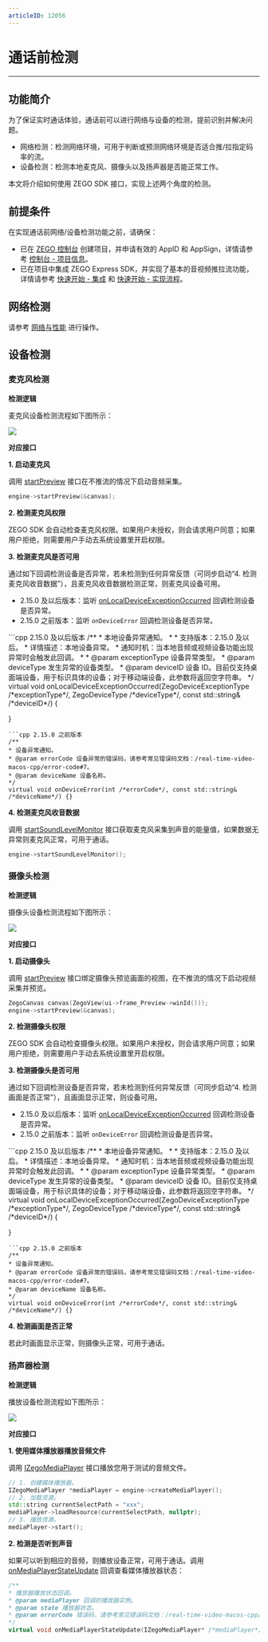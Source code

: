 ```yaml
---
articleID: 12056
---
```

# 通话前检测

---

## 功能简介

为了保证实时通话体验，通话前可以进行网络与设备的检测，提前识别并解决问题。
- 网络检测：检测网络环境，可用于判断或预测网络环境是否适合推/拉指定码率的流。
- 设备检测：检测本地麦克风、摄像头以及扬声器是否能正常工作。

本文将介绍如何使用 ZEGO SDK 接口，实现上述两个角度的检测。


## 前提条件

在实现通话前网络/设备检测功能之前，请确保：

- 已在 [ZEGO 控制台](https://console.zego.im) 创建项目，并申请有效的 AppID 和 AppSign，详情请参考 [控制台 - 项目信息](/console/project-info)。
- 已在项目中集成 ZEGO Express SDK，并实现了基本的音视频推拉流功能，详情请参考 [快速开始 - 集成](!Integration/SDK_Integration) 和 [快速开始 - 实现流程](!Integration/Solution_Implementation)。



## 网络检测

请参考 [网络与性能](/real-time-video-macos-cpp/communication/testing-network) 进行操作。


## 设备检测


### 麦克风检测

**检测逻辑**

麦克风设备检测流程如下图所示：

<Frame width="512" height="auto" caption=""><img src="https://doc-media.zego.im/sdk-doc/Pics/Common/ZegoExpressEngine/Microphone_detection.png" /></Frame>


**对应接口**

**1. 启动麦克风**

调用 [startPreview](https://doc-zh.zego.im/article/api?doc=Express_Video_SDK_API~CPP_macos~class~zego-express-i-zego-express-engine&jumpType=route#start-preview) 接口在不推流的情况下启动音频采集。

```cpp
engine->startPreview(&canvas);
```

**2. 检测麦克风权限**

ZEGO SDK 会自动检查麦克风权限。如果用户未授权，则会请求用户同意；如果用户拒绝，则需要用户手动去系统设置里开启权限。



**3. 检测麦克风是否可用**


通过如下回调检测设备是否异常，若未检测到任何异常反馈（可同步启动“4. 检测麦克风收音数据”），且麦克风收音数据检测正常，则麦克风设备可用。

- 2.15.0 及以后版本：监听 [onLocalDeviceExceptionOccurred](@onLocalDeviceExceptionOccurred) 回调检测设备是否异常。
- 2.15.0 之前版本：监听 `onDeviceError` 回调检测设备是否异常。
<CodeGroup>
  ```cpp 2.15.0 及以后版本
/**
 * 本地设备异常通知。
 *
 * 支持版本：2.15.0 及以后。
 * 详情描述：本地设备异常。
 * 通知时机：当本地音频或视频设备功能出现异常时会触发此回调。
 *
 * @param exceptionType 设备异常类型。
 * @param deviceType 发生异常的设备类型。
 * @param deviceID 设备 ID。目前仅支持桌面端设备，用于标识具体的设备；对于移动端设备，此参数将返回空字符串。
 */
virtual void onLocalDeviceExceptionOccurred(ZegoDeviceExceptionType /*exceptionType*/, ZegoDeviceType /*deviceType*/, const std::string& /*deviceID*/) {

}
  ```
  ```cpp 2.15.0 之前版本
/**
* 设备异常通知。
* @param errorCode 设备异常的错误码，请参考常见错误码文档：/real-time-video-macos-cpp/error-code#7。
* @param deviceName 设备名称。
*/
virtual void onDeviceError(int /*errorCode*/, const std::string& /*deviceName*/) {}
  ```
</CodeGroup>


**4. 检测麦克风收音数据**

调用 [startSoundLevelMonitor](https://doc-zh.zego.im/article/api?doc=Express_Video_SDK_API~CPP_macos~class~zego-express-i-zego-express-engine&jumpType=route#start-sound-level-monitor) 接口获取麦克风采集到声音的能量值，如果数据无异常则麦克风正常，可用于通话。

```cpp
engine->startSoundLevelMonitor();
```


### 摄像头检测

**检测逻辑**

摄像头设备检测流程如下图所示：

<Frame width="512" height="auto" caption=""><img src="https://doc-media.zego.im/sdk-doc/Pics/Common/ZegoExpressEngine/Camera_detection.png" /></Frame>


**对应接口**

**1. 启动摄像头**

调用 [startPreview](https://doc-zh.zego.im/article/api?doc=Express_Video_SDK_API~CPP_macos~class~zego-express-i-zego-express-engine&jumpType=route#start-preview) 接口绑定摄像头预览画面的视图，在不推流的情况下启动视频采集并预览。

```cpp
ZegoCanvas canvas(ZegoView(ui->frame_Preview->winId()));
engine->startPreview(&canvas);
```

**2. 检测摄像头权限**

ZEGO SDK 会自动检查摄像头权限。如果用户未授权，则会请求用户同意；如果用户拒绝，则需要用户手动去系统设置里开启权限。



**3. 检测摄像头是否可用**


通过如下回调检测设备是否异常，若未检测到任何异常反馈（可同步启动“4. 检测画面是否正常”），且画面显示正常，则设备可用。

- 2.15.0 及以后版本：监听 [onLocalDeviceExceptionOccurred](@onLocalDeviceExceptionOccurred) 回调检测设备是否异常。
- 2.15.0 之前版本：监听 `onDeviceError` 回调检测设备是否异常。

<CodeGroup>
  ```cpp 2.15.0 及以后版本
/**
 * 本地设备异常通知。
 *
 * 支持版本：2.15.0 及以后。
 * 详情描述：本地设备异常。
 * 通知时机：当本地音频或视频设备功能出现异常时会触发此回调。
 *
 * @param exceptionType 设备异常类型。
 * @param deviceType 发生异常的设备类型。
 * @param deviceID 设备 ID。目前仅支持桌面端设备，用于标识具体的设备；对于移动端设备，此参数将返回空字符串。
 */
virtual void onLocalDeviceExceptionOccurred(ZegoDeviceExceptionType /*exceptionType*/, ZegoDeviceType /*deviceType*/, const std::string& /*deviceID*/) {

}
  ```
  ```cpp 2.15.0 之前版本
/**
* 设备异常通知。
* @param errorCode 设备异常的错误码，请参考常见错误码文档：/real-time-video-macos-cpp/error-code#7。
* @param deviceName 设备名称。
*/
virtual void onDeviceError(int /*errorCode*/, const std::string& /*deviceName*/) {}
  ```
</CodeGroup>

**4. 检测画面是否正常**

若此时画面显示正常，则摄像头正常，可用于通话。


### 扬声器检测

**检测逻辑**

播放设备检测流程如下图所示：

<Frame width="512" height="auto" caption=""><img src="https://doc-media.zego.im/sdk-doc/Pics/Common/ZegoExpressEngine/Playback_device_detection.png" /></Frame>


**对应接口**

**1. 使用媒体播放器播放音频文件**

调用 [IZegoMediaPlayer](https://doc-zh.zego.im/article/api?doc=Express_Video_SDK_API~CPP_macos~class~zego-express-i-zego-media-player&jumpType=route#public-func-lists) 接口播放您用于测试的音频文件。

```cpp
// 1. 创建媒体播放器。
IZegoMediaPlayer *mediaPlayer = engine->createMediaPlayer();
// 2. 加载资源。
std::string currentSelectPath = "xxx";
mediaPlayer->loadResource(currentSelectPath, nullptr);
// 3. 播放资源。
mediaPlayer->start();
```

**2. 检测是否听到声音**

如果可以听到相应的音频，则播放设备正常，可用于通话。调用 [onMediaPlayerStateUpdate](https://doc-zh.zego.im/article/api?doc=Express_Video_SDK_API~CPP_macos~class~zego-express-i-zego-media-player-event-handler&jumpType=route#on-media-player-state-update) 回调查看媒体播放器状态：

```cpp
/**
* 播放器播放状态回调。
* @param mediaPlayer 回调的播放器实例。
* @param state 播放器状态。
* @param errorCode 错误码，请参考常见错误码文档：/real-time-video-macos-cpp/error-code#7。
*/
virtual void onMediaPlayerStateUpdate(IZegoMediaPlayer* /*mediaPlayer*/, ZegoMediaPlayerState /*state*/, int /*errorCode*/) { }
```
